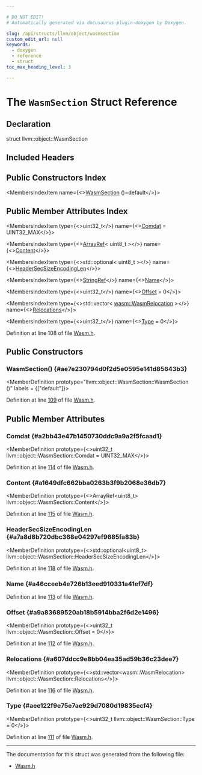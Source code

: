 ```yaml
---

# DO NOT EDIT!
# Automatically generated via docusaurus-plugin-doxygen by Doxygen.

slug: /api/structs/llvm/object/wasmsection
custom_edit_url: null
keywords:
  - doxygen
  - reference
  - struct
toc_max_heading_level: 3

---
```





# The `WasmSection` Struct Reference

<DoxygenPage pluginConfig={pluginConfig}>



## Declaration

<CodeBlock>struct llvm::object::WasmSection</CodeBlock>

## Included Headers

<IncludesList>
<IncludesListItem
  filePath="llvm/Object/Wasm.h"
  permalink="/docs/api/files/include/include/llvm/include/llvm/object/wasm-h"
  isLocal="true" />
</IncludesList>

## Public Constructors Index

<MembersIndex>

<MembersIndexItem
  name={<><a href="#ae7e230794d0f2d5e0595e141d85643b3">WasmSection</a> ()=default</>}>
</MembersIndexItem>

</MembersIndex>

## Public Member Attributes Index

<MembersIndex>

<MembersIndexItem
  type={<>uint32&#95;t</>}
  name={<><a href="#a2bb43e47b1450730ddc9a9a2f5fcaad1">Comdat</a> = UINT32&#95;MAX</>}>
</MembersIndexItem>

<MembersIndexItem
  type={<><a href="/docs/api/classes/llvm/arrayref">ArrayRef</a>&lt; uint8&#95;t &gt;</>}
  name={<><a href="#a1649dfc662bba0263b3f9b2068e36db7">Content</a></>}>
</MembersIndexItem>

<MembersIndexItem
  type={<>std::optional&lt; uint8&#95;t &gt;</>}
  name={<><a href="#a7a8d8b720dbc368e04297ef9685fa83b">HeaderSecSizeEncodingLen</a></>}>
</MembersIndexItem>

<MembersIndexItem
  type={<><a href="/docs/api/classes/llvm/stringref">StringRef</a></>}
  name={<><a href="#a46cceeb4e726b13eed910331a41ef7df">Name</a></>}>
</MembersIndexItem>

<MembersIndexItem
  type={<>uint32&#95;t</>}
  name={<><a href="#a9a83689520ab18b5914bba2f6d2e1496">Offset</a> = 0</>}>
</MembersIndexItem>

<MembersIndexItem
  type={<>std::vector&lt; <a href="/docs/api/structs/llvm/wasm/wasmrelocation">wasm::WasmRelocation</a> &gt;</>}
  name={<><a href="#a607ddcc9e8bb04ea35ad59b36c23dee7">Relocations</a></>}>
</MembersIndexItem>

<MembersIndexItem
  type={<>uint32&#95;t</>}
  name={<><a href="#aee122f9e75e7ae929d7080d19835ecf4">Type</a> = 0</>}>
</MembersIndexItem>

</MembersIndex>


Definition at line 108 of file <a href="/docs/api/files/include/include/llvm/include/llvm/object/wasm-h">Wasm.h</a>.

<SectionDefinition>

## Public Constructors

### WasmSection() {#ae7e230794d0f2d5e0595e141d85643b3}

<MemberDefinition
  prototype="llvm::object::WasmSection::WasmSection ()"
  labels = {["default"]}>

Definition at line <a href="/docs/api/files/include/include/llvm/include/llvm/object/wasm-h/#l00109">109</a> of file <a href="/docs/api/files/include/include/llvm/include/llvm/object/wasm-h">Wasm.h</a>.
</MemberDefinition>

</SectionDefinition>

<SectionDefinition>

## Public Member Attributes

### Comdat {#a2bb43e47b1450730ddc9a9a2f5fcaad1}

<MemberDefinition
  prototype={<>uint32&#95;t llvm::object::WasmSection::Comdat = UINT32&#95;MAX</>}>

Definition at line <a href="/docs/api/files/include/include/llvm/include/llvm/object/wasm-h/#l00114">114</a> of file <a href="/docs/api/files/include/include/llvm/include/llvm/object/wasm-h">Wasm.h</a>.
</MemberDefinition>

### Content {#a1649dfc662bba0263b3f9b2068e36db7}

<MemberDefinition
  prototype={<>ArrayRef&lt;uint8&#95;t&gt; llvm::object::WasmSection::Content</>}>

Definition at line <a href="/docs/api/files/include/include/llvm/include/llvm/object/wasm-h/#l00115">115</a> of file <a href="/docs/api/files/include/include/llvm/include/llvm/object/wasm-h">Wasm.h</a>.
</MemberDefinition>

### HeaderSecSizeEncodingLen {#a7a8d8b720dbc368e04297ef9685fa83b}

<MemberDefinition
  prototype={<>std::optional&lt;uint8&#95;t&gt; llvm::object::WasmSection::HeaderSecSizeEncodingLen</>}>

Definition at line <a href="/docs/api/files/include/include/llvm/include/llvm/object/wasm-h/#l00118">118</a> of file <a href="/docs/api/files/include/include/llvm/include/llvm/object/wasm-h">Wasm.h</a>.
</MemberDefinition>

### Name {#a46cceeb4e726b13eed910331a41ef7df}

<MemberDefinition
  prototype="StringRef llvm::object::WasmSection::Name">

Definition at line <a href="/docs/api/files/include/include/llvm/include/llvm/object/wasm-h/#l00113">113</a> of file <a href="/docs/api/files/include/include/llvm/include/llvm/object/wasm-h">Wasm.h</a>.
</MemberDefinition>

### Offset {#a9a83689520ab18b5914bba2f6d2e1496}

<MemberDefinition
  prototype={<>uint32&#95;t llvm::object::WasmSection::Offset = 0</>}>

Definition at line <a href="/docs/api/files/include/include/llvm/include/llvm/object/wasm-h/#l00112">112</a> of file <a href="/docs/api/files/include/include/llvm/include/llvm/object/wasm-h">Wasm.h</a>.
</MemberDefinition>

### Relocations {#a607ddcc9e8bb04ea35ad59b36c23dee7}

<MemberDefinition
  prototype={<>std::vector&lt;wasm::WasmRelocation&gt; llvm::object::WasmSection::Relocations</>}>

Definition at line <a href="/docs/api/files/include/include/llvm/include/llvm/object/wasm-h/#l00116">116</a> of file <a href="/docs/api/files/include/include/llvm/include/llvm/object/wasm-h">Wasm.h</a>.
</MemberDefinition>

### Type {#aee122f9e75e7ae929d7080d19835ecf4}

<MemberDefinition
  prototype={<>uint32&#95;t llvm::object::WasmSection::Type = 0</>}>

Definition at line <a href="/docs/api/files/include/include/llvm/include/llvm/object/wasm-h/#l00111">111</a> of file <a href="/docs/api/files/include/include/llvm/include/llvm/object/wasm-h">Wasm.h</a>.
</MemberDefinition>

</SectionDefinition>

<hr/>

The documentation for this struct was generated from the following file:

<ul>
<li><a href="/docs/api/files/include/include/llvm/include/llvm/object/wasm-h">Wasm.h</a></li>
</ul>

</DoxygenPage>
